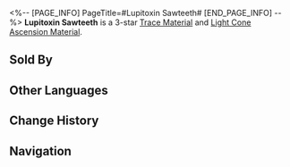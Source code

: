 <%-- [PAGE_INFO]
PageTitle=#Lupitoxin Sawteeth#
[END_PAGE_INFO] --%>
{{Item Infobox
|title       = Lupitoxin Sawteeth
|id          = 110182
|image       = Item Lupitoxin Sawteeth.png
|type        = 
|invCategory = Upgrade Materials
|rarity      = 3
|effect      = Blood-sucking sharp fangs left behind during the borisins' conquests. Used to level up Traces moderately for {{Color|h|Destruction}} characters.
|description = A maddening impulse flows through the Borison blood. Fueled by Lupitoxin, they rend their enemies with their sawteeth and suck their blood, and are undefeated.
|source1     = Calyx (Scalegorge Waterscape)
|source2     = Calyx (Scalegorge Waterscape)
|source3     = [[Omni-Synthesizer]] &mdash; Material Synthesis
|source4     = Embers Exchange
|source5     = [[Omni-Synthesizer]] &mdash; Material Exchange
}}
{{Description|1=''"O, Brood Lord, grant us steel skin and bones."''}}
'''Lupitoxin Sawteeth''' is a 3-star [[Trace Material]] and [[Light Cone Ascension Material]].

==Sold By==
{{Shop Availability}}

==Other Languages==
{{Other Languages
|en   = Lupitoxin Sawteeth
|zhs  = 狼毒锯牙
|zht  = 狼毒鋸牙
|ja   = 狼毒の牙
|ko   = 늑대 독 송곳니
|es   = Diente serrado con lupitoxina
|fr   = Dent pointue riche en lupitoxine
|ru   = Люпотоксичные клыки
|th   = Lupitoxin Sawteeth
|vi   = Răng Sói Độc
|de   = Sägezähne mit Lupitoxin
|id   = Lupitoxin Sawteeth
|pt   = Dente de Serra com Lupitoxina
}}

==Change History==
{{Change History|2.0}}

==Navigation==
{{Upgrade Material Navbox}}